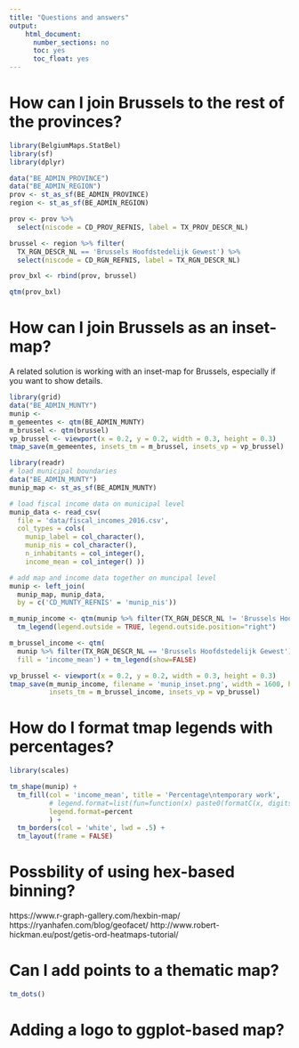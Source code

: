 ```yaml
---
title: "Questions and answers"
output: 
    html_document:
      number_sections: no
      toc: yes
      toc_float: yes
---
```


# How can I join Brussels to the rest of the provinces?

```r

library(BelgiumMaps.StatBel)
library(sf)
library(dplyr)

data("BE_ADMIN_PROVINCE")
data("BE_ADMIN_REGION")
prov <- st_as_sf(BE_ADMIN_PROVINCE)
region <- st_as_sf(BE_ADMIN_REGION)

prov <- prov %>%
  select(niscode = CD_PROV_REFNIS, label = TX_PROV_DESCR_NL)

brussel <- region %>% filter(
  TX_RGN_DESCR_NL == 'Brussels Hoofdstedelijk Gewest') %>%
  select(niscode = CD_RGN_REFNIS, label = TX_RGN_DESCR_NL)

prov_bxl <- rbind(prov, brussel)

qtm(prov_bxl)
```

# How can I join Brussels as an inset-map?

A related solution is working with an inset-map for Brussels, especially if you want to show details.

```r

library(grid)
data("BE_ADMIN_MUNTY")
munip <- 
m_gemeentes <- qtm(BE_ADMIN_MUNTY)
m_brussel <- qtm(brussel)
vp_brussel <- viewport(x = 0.2, y = 0.2, width = 0.3, height = 0.3)
tmap_save(m_gemeentes, insets_tm = m_brussel, insets_vp = vp_brussel)

library(readr)
# load municipal boundaries
data("BE_ADMIN_MUNTY")
munip_map <- st_as_sf(BE_ADMIN_MUNTY)

# load fiscal income data on municipal level
munip_data <- read_csv(
  file = 'data/fiscal_incomes_2016.csv', 
  col_types = cols(
    munip_label = col_character(),
    munip_nis = col_character(),
    n_inhabitants = col_integer(),
    income_mean = col_integer() ))

# add map and income data together on muncipal level
munip <- left_join(
  munip_map, munip_data, 
  by = c('CD_MUNTY_REFNIS' = 'munip_nis'))

m_munip_income <- qtm(munip %>% filter(TX_RGN_DESCR_NL != 'Brussels Hoofdstedelijk Gewest'), fill = 'income_mean') +
  tm_legend(legend.outside = TRUE, legend.outside.position="right")

m_brussel_income <- qtm(
  munip %>% filter(TX_RGN_DESCR_NL == 'Brussels Hoofdstedelijk Gewest'), 
  fill = 'income_mean') + tm_legend(show=FALSE)

vp_brussel <- viewport(x = 0.2, y = 0.2, width = 0.3, height = 0.3)
tmap_save(m_munip_income, filename = 'munip_inset.png', width = 1600, height = 800, 
          insets_tm = m_brussel_income, insets_vp = vp_brussel)
```


# How do I format tmap legends with percentages?

```r
library(scales)

tm_shape(munip) +
  tm_fill(col = 'income_mean', title = 'Percentage\ntemporary work',
          # legend.format=list(fun=function(x) paste0(formatC(x, digits=0, format="f"), " %"))
          legend.format=percent
          ) +
  tm_borders(col = 'white', lwd = .5) +
  tm_layout(frame = FALSE)
```



# Possbility of using hex-based binning?

https://www.r-graph-gallery.com/hexbin-map/
https://ryanhafen.com/blog/geofacet/
http://www.robert-hickman.eu/post/getis-ord-heatmaps-tutorial/

# Can I add points to a thematic map?

```r
tm_dots()
```



# Adding a logo to ggplot-based map?

